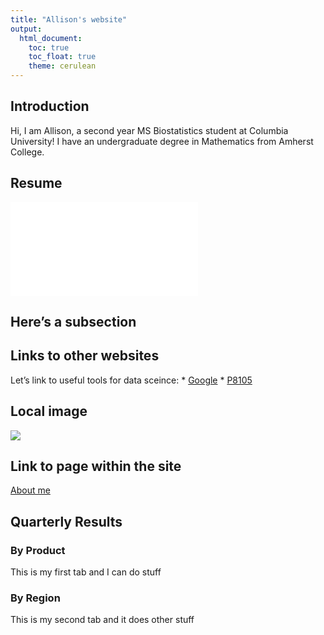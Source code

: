 ```yaml
---
title: "Allison's website"
output: 
  html_document:
    toc: true
    toc_float: true
    theme: cerulean
---
```


## Introduction

Hi, I am Allison, a second year MS Biostatistics student at Columbia University! I have an undergraduate degree in Mathematics from Amherst College.

## Resume

![](./allison_resume.html)

## Here's a subsection

## Links to other websites
Let's link to useful tools for data sceince:
* [Google](https://google.com)
* [P8105](https://p8105.com)

## Local image
![](path for image)

## Link to page within the site
[About me](about.html)

## Quarterly Results {.tabset}

### By Product

This is my first tab and I can do stuff

### By Region

This is my second tab and it does other stuff

